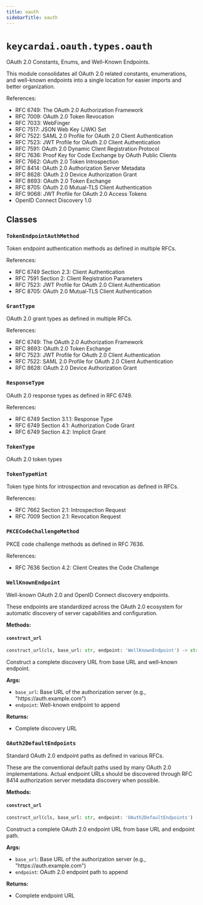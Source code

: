 ```yaml
---
title: oauth
sidebarTitle: oauth
---
```


# `keycardai.oauth.types.oauth`


OAuth 2.0 Constants, Enums, and Well-Known Endpoints.

This module consolidates all OAuth 2.0 related constants, enumerations, and
well-known endpoints into a single location for easier imports and better organization.

References:
- RFC 6749: The OAuth 2.0 Authorization Framework
- RFC 7009: OAuth 2.0 Token Revocation
- RFC 7033: WebFinger
- RFC 7517: JSON Web Key (JWK) Set
- RFC 7522: SAML 2.0 Profile for OAuth 2.0 Client Authentication
- RFC 7523: JWT Profile for OAuth 2.0 Client Authentication
- RFC 7591: OAuth 2.0 Dynamic Client Registration Protocol
- RFC 7636: Proof Key for Code Exchange by OAuth Public Clients
- RFC 7662: OAuth 2.0 Token Introspection
- RFC 8414: OAuth 2.0 Authorization Server Metadata
- RFC 8628: OAuth 2.0 Device Authorization Grant
- RFC 8693: OAuth 2.0 Token Exchange
- RFC 8705: OAuth 2.0 Mutual-TLS Client Authentication
- RFC 9068: JWT Profile for OAuth 2.0 Access Tokens
- OpenID Connect Discovery 1.0


## Classes

### `TokenEndpointAuthMethod` <sup><a href="https://github.com/keycardai/python-sdk/blob/main/src/keycardai/oauth/types/oauth.py#L30" target="_blank"><Icon icon="github" style="width: 14px; height: 14px;" /></a></sup>


Token endpoint authentication methods as defined in multiple RFCs.

References:
- RFC 6749 Section 2.3: Client Authentication
- RFC 7591 Section 2: Client Registration Parameters
- RFC 7523: JWT Profile for OAuth 2.0 Client Authentication
- RFC 8705: OAuth 2.0 Mutual-TLS Client Authentication


### `GrantType` <sup><a href="https://github.com/keycardai/python-sdk/blob/main/src/keycardai/oauth/types/oauth.py#L58" target="_blank"><Icon icon="github" style="width: 14px; height: 14px;" /></a></sup>


OAuth 2.0 grant types as defined in multiple RFCs.

References:
- RFC 6749: The OAuth 2.0 Authorization Framework
- RFC 8693: OAuth 2.0 Token Exchange
- RFC 7523: JWT Profile for OAuth 2.0 Client Authentication
- RFC 7522: SAML 2.0 Profile for OAuth 2.0 Client Authentication
- RFC 8628: OAuth 2.0 Device Authorization Grant


### `ResponseType` <sup><a href="https://github.com/keycardai/python-sdk/blob/main/src/keycardai/oauth/types/oauth.py#L97" target="_blank"><Icon icon="github" style="width: 14px; height: 14px;" /></a></sup>


OAuth 2.0 response types as defined in RFC 6749.

References:
- RFC 6749 Section 3.1.1: Response Type
- RFC 6749 Section 4.1: Authorization Code Grant
- RFC 6749 Section 4.2: Implicit Grant


### `TokenType` <sup><a href="https://github.com/keycardai/python-sdk/blob/main/src/keycardai/oauth/types/oauth.py#L119" target="_blank"><Icon icon="github" style="width: 14px; height: 14px;" /></a></sup>


OAuth 2.0 token types


### `TokenTypeHint` <sup><a href="https://github.com/keycardai/python-sdk/blob/main/src/keycardai/oauth/types/oauth.py#L138" target="_blank"><Icon icon="github" style="width: 14px; height: 14px;" /></a></sup>


Token type hints for introspection and revocation as defined in RFCs.

References:
- RFC 7662 Section 2.1: Introspection Request
- RFC 7009 Section 2.1: Revocation Request


### `PKCECodeChallengeMethod` <sup><a href="https://github.com/keycardai/python-sdk/blob/main/src/keycardai/oauth/types/oauth.py#L154" target="_blank"><Icon icon="github" style="width: 14px; height: 14px;" /></a></sup>


PKCE code challenge methods as defined in RFC 7636.

References:
- RFC 7636 Section 4.2: Client Creates the Code Challenge


### `WellKnownEndpoint` <sup><a href="https://github.com/keycardai/python-sdk/blob/main/src/keycardai/oauth/types/oauth.py#L172" target="_blank"><Icon icon="github" style="width: 14px; height: 14px;" /></a></sup>


Well-known OAuth 2.0 and OpenID Connect discovery endpoints.

These endpoints are standardized across the OAuth 2.0 ecosystem for
automatic discovery of server capabilities and configuration.


**Methods:**

#### `construct_url` <sup><a href="https://github.com/keycardai/python-sdk/blob/main/src/keycardai/oauth/types/oauth.py#L260" target="_blank"><Icon icon="github" style="width: 14px; height: 14px;" /></a></sup>

```python
construct_url(cls, base_url: str, endpoint: 'WellKnownEndpoint') -> str
```

Construct a complete discovery URL from base URL and well-known endpoint.

**Args:**
- `base_url`: Base URL of the authorization server (e.g., "https\://auth.example.com")
- `endpoint`: Well-known endpoint to append

**Returns:**
- Complete discovery URL


### `OAuth2DefaultEndpoints` <sup><a href="https://github.com/keycardai/python-sdk/blob/main/src/keycardai/oauth/types/oauth.py#L283" target="_blank"><Icon icon="github" style="width: 14px; height: 14px;" /></a></sup>


Standard OAuth 2.0 endpoint paths as defined in various RFCs.

These are the conventional default paths used by many OAuth 2.0 implementations.
Actual endpoint URLs should be discovered through RFC 8414 authorization server
metadata discovery when possible.


**Methods:**

#### `construct_url` <sup><a href="https://github.com/keycardai/python-sdk/blob/main/src/keycardai/oauth/types/oauth.py#L394" target="_blank"><Icon icon="github" style="width: 14px; height: 14px;" /></a></sup>

```python
construct_url(cls, base_url: str, endpoint: 'OAuth2DefaultEndpoints') -> str
```

Construct a complete OAuth 2.0 endpoint URL from base URL and endpoint path.

**Args:**
- `base_url`: Base URL of the authorization server (e.g., "https\://auth.example.com")
- `endpoint`: OAuth 2.0 endpoint path to append

**Returns:**
- Complete endpoint URL

